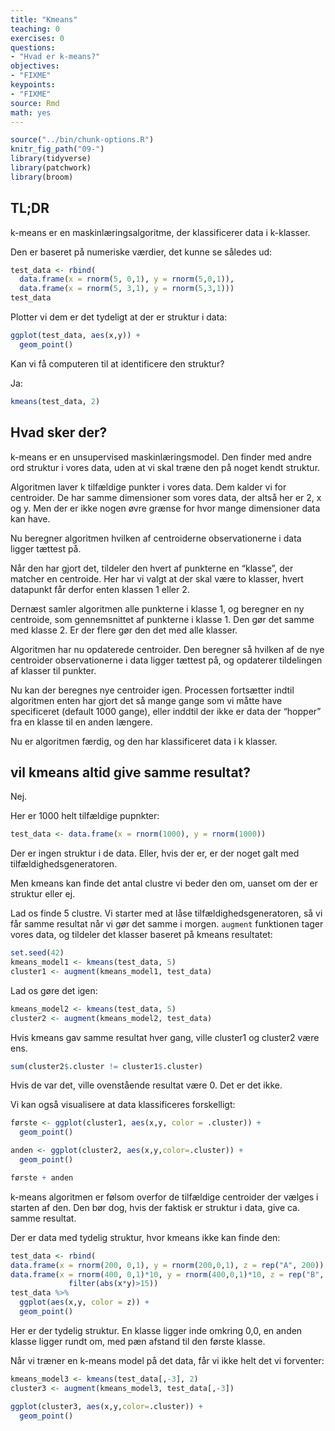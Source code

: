 ```yaml
---
title: "Kmeans"
teaching: 0
exercises: 0
questions: 
- "Hvad er k-means?"
objectives:
- "FIXME"
keypoints:
- "FIXME"
source: Rmd
math: yes
---
```


```r
source("../bin/chunk-options.R")
knitr_fig_path("09-")
library(tidyverse)
library(patchwork)
library(broom)
```

## TL;DR

k-means er en maskinlæringsalgoritme, der klassificerer data i k-klasser.

Den er baseret på numeriske værdier, det kunne se således ud:

```r
test_data <- rbind(
  data.frame(x = rnorm(5, 0,1), y = rnorm(5,0,1)),
  data.frame(x = rnorm(5, 3,1), y = rnorm(5,3,1)))
test_data
```
Plotter vi dem er det tydeligt at der er struktur i data:
```r
ggplot(test_data, aes(x,y)) +
  geom_point()
```
Kan vi få computeren til at identificere den struktur?

Ja:
```r
kmeans(test_data, 2)
```
## Hvad sker der?

k-means er en unsupervised maskinlæringsmodel. Den finder med andre
ord struktur i vores data, uden at vi skal træne den på noget kendt struktur.

Algoritmen laver k tilfældige punkter i vores data. Dem kalder vi for
centroider. De har samme dimensioner som vores data, der altså her er 2, x og y. Men der er ikke nogen øvre grænse for hvor mange dimensioner data kan have.

Nu beregner algoritmen hvilken af centroiderne observationerne i data ligger tættest på. 

Når den har gjort det, tildeler den hvert af punkterne en "klasse", der matcher en centroide. Her har vi valgt at der skal være to klasser, hvert datapunkt får derfor enten klassen 1 eller 2.

Dernæst samler algoritmen alle punkterne i klasse 1, og beregner en ny centroide, som gennemsnittet af punkterne i klasse 1. Den gør det samme med klasse 2. Er der flere gør den det med alle klasser.

Algoritmen har nu opdaterede centroider. Den beregner så hvilken af de nye centroider observationerne i data ligger tættest på, og opdaterer
tildelingen af klasser til punkter. 

Nu kan der beregnes nye centroider igen. Processen fortsætter indtil algoritmen enten har gjort det så mange gange som vi måtte have specificeret (default 1000 gange), eller inddtil der ikke er data der "hopper" fra en klasse til en anden længere. 

Nu er algoritmen færdig, og den har klassificeret data i k klasser.


## vil kmeans altid give samme resultat?

Nej.

Her er 1000 helt tilfældige pupnkter:

```r
test_data <- data.frame(x = rnorm(1000), y = rnorm(1000))
```

Der er ingen struktur i de data. Eller, hvis der er, er der noget galt med tilfældighedsgeneratoren.

Men kmeans kan finde det antal clustre vi beder den om, uanset om der er struktur eller ej.

Lad os finde 5 clustre. Vi starter med at låse tilfældighedsgeneratoren, 
så vi får samme resultat når vi gør det samme i morgen. `augment` funktionen tager vores data, og tildeler det klasser baseret på kmeans resultatet:
```r
set.seed(42)
kmeans_model1 <- kmeans(test_data, 5)
cluster1 <- augment(kmeans_model1, test_data)
```

Lad os gøre det igen:
```r
kmeans_model2 <- kmeans(test_data, 5)
cluster2 <- augment(kmeans_model2, test_data)
```

Hvis kmeans gav samme resultat hver gang, ville cluster1 og cluster2 være ens.

```r
sum(cluster2$.cluster != cluster1$.cluster)
```
Hvis de var det, ville ovenstående resultat være 0. Det er det ikke.

Vi kan også visualisere at data klassificeres forskelligt:
```r
første <- ggplot(cluster1, aes(x,y, color = .cluster)) +
  geom_point()

anden <- ggplot(cluster2, aes(x,y,color=.cluster)) +
  geom_point()

første + anden
```

k-means algoritmen er følsom overfor de tilfældige centroider der vælges i starten af den. Den bør dog, hvis der faktisk er struktur i data, 
give ca. samme resultat.

Der er data med tydelig struktur, hvor kmeans ikke kan finde den:

```r
test_data <- rbind(
data.frame(x = rnorm(200, 0,1), y = rnorm(200,0,1), z = rep("A", 200)),
data.frame(x = rnorm(400, 0,1)*10, y = rnorm(400,0,1)*10, z = rep("B", 200)) %>% 
             filter(abs(x*y)>15))
test_data %>% 
  ggplot(aes(x,y, color = z)) +
  geom_point()

```
Her er der tydelig struktur. En klasse ligger inde omkring 0,0, en anden klasse ligger rundt om, med pæn afstand til den første klasse.

Når vi træner en k-means model på det data, får vi ikke helt det vi forventer:
```r
kmeans_model3 <- kmeans(test_data[,-3], 2)
cluster3 <- augment(kmeans_model3, test_data[,-3])
```

```r
ggplot(cluster3, aes(x,y,color=.cluster)) +
  geom_point()

```

